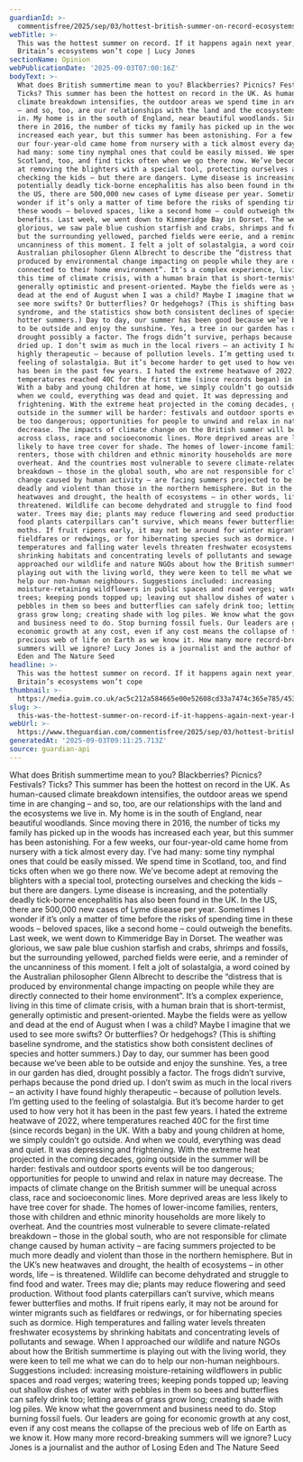 ```yaml
---
guardianId: >-
  commentisfree/2025/sep/03/hottest-british-summer-on-record-ecosystems-climate-crisis
webTitle: >-
  This was the hottest summer on record. If it happens again next year,
  Britain’s ecosystems won’t cope | Lucy Jones
sectionName: Opinion
webPublicationDate: '2025-09-03T07:00:16Z'
bodyText: >-
  What does British summertime mean to you? Blackberries? Picnics? Festivals?
  Ticks? This summer has been the hottest on record in the UK. As human-caused
  climate breakdown intensifies, the outdoor areas we spend time in are changing
  – and so, too, are our relationships with the land and the ecosystems we live
  in. My home is in the south of England, near beautiful woodlands. Since moving
  there in 2016, the number of ticks my family has picked up in the woods has
  increased each year, but this summer has been astonishing. For a few weeks,
  our four-year-old came home from nursery with a tick almost every day. I’ve
  had many: some tiny nymphal ones that could be easily missed. We spend time in
  Scotland, too, and find ticks often when we go there now. We’ve become adept
  at removing the blighters with a special tool, protecting ourselves and
  checking the kids – but there are dangers. Lyme disease is increasing, and the
  potentially deadly tick-borne encephalitis has also been found in the UK. In
  the US, there are 500,000 new cases of Lyme disease per year. Sometimes I
  wonder if it’s only a matter of time before the risks of spending time in
  these woods – beloved spaces, like a second home – could outweigh the
  benefits. Last week, we went down to Kimmeridge Bay in Dorset. The weather was
  glorious, we saw pale blue cushion starfish and crabs, shrimps and fossils,
  but the surrounding yellowed, parched fields were eerie, and a reminder of the
  uncanniness of this moment. I felt a jolt of solastalgia, a word coined by the
  Australian philosopher Glenn Albrecht to describe the “distress that is
  produced by environmental change impacting on people while they are directly
  connected to their home environment”. It’s a complex experience, living in
  this time of climate crisis, with a human brain that is short-termist,
  generally optimistic and present-oriented. Maybe the fields were as yellow and
  dead at the end of August when I was a child? Maybe I imagine that we used to
  see more swifts? Or butterflies? Or hedgehogs? (This is shifting baseline
  syndrome, and the statistics show both consistent declines of species and
  hotter summers.) Day to day, our summer has been good because we’ve been able
  to be outside and enjoy the sunshine. Yes, a tree in our garden has died,
  drought possibly a factor. The frogs didn’t survive, perhaps because the pond
  dried up. I don’t swim as much in the local rivers – an activity I have found
  highly therapeutic – because of pollution levels. I’m getting used to the
  feeling of solastalgia. But it’s become harder to get used to how very hot it
  has been in the past few years. I hated the extreme heatwave of 2022, where
  temperatures reached 40C for the first time (since records began) in the UK.
  With a baby and young children at home, we simply couldn’t go outside. And
  when we could, everything was dead and quiet. It was depressing and
  frightening. With the extreme heat projected in the coming decades, going
  outside in the summer will be harder: festivals and outdoor sports events will
  be too dangerous; opportunities for people to unwind and relax in nature may
  decrease. The impacts of climate change on the British summer will be unequal
  across class, race and socioeconomic lines. More deprived areas are less
  likely to have tree cover for shade. The homes of lower-income families,
  renters, those with children and ethnic minority households are more likely to
  overheat. And the countries most vulnerable to severe climate-related
  breakdown – those in the global south, who are not responsible for climate
  change caused by human activity – are facing summers projected to be much more
  deadly and violent than those in the northern hemisphere. But in the UK’s new
  heatwaves and drought, the health of ecosystems – in other words, life – is
  threatened. Wildlife can become dehydrated and struggle to find food and
  water. Trees may die; plants may reduce flowering and seed production. Without
  food plants caterpillars can’t survive, which means fewer butterflies and
  moths. If fruit ripens early, it may not be around for winter migrants such as
  fieldfares or redwings, or for hibernating species such as dormice. High
  temperatures and falling water levels threaten freshwater ecosystems by
  shrinking habitats and concentrating levels of pollutants and sewage. When I
  approached our wildlife and nature NGOs about how the British summertime is
  playing out with the living world, they were keen to tell me what we can do to
  help our non-human neighbours. Suggestions included: increasing
  moisture-retaining wildflowers in public spaces and road verges; watering
  trees; keeping ponds topped up; leaving out shallow dishes of water with
  pebbles in them so bees and butterflies can safely drink too; letting areas of
  grass grow long; creating shade with log piles. We know what the government
  and business need to do. Stop burning fossil fuels. Our leaders are going for
  economic growth at any cost, even if any cost means the collapse of the
  precious web of life on Earth as we know it. How many more record-breaking
  summers will we ignore? Lucy Jones is a journalist and the author of Losing
  Eden and The Nature Seed
headline: >-
  This was the hottest summer on record. If it happens again next year,
  Britain’s ecosystems won’t cope 
thumbnail: >-
  https://media.guim.co.uk/ac5c212a584665e00e52608cd33a7474c365e785/453_0_4475_3580/500.jpg
slug: >-
  this-was-the-hottest-summer-on-record-if-it-happens-again-next-year-britains-ecosystems-wont-cope-or-lucy-jones
webUrl: >-
  https://www.theguardian.com/commentisfree/2025/sep/03/hottest-british-summer-on-record-ecosystems-climate-crisis
generatedAt: '2025-09-03T09:11:25.713Z'
source: guardian-api
---
```

What does British summertime mean to you? Blackberries? Picnics? Festivals? Ticks? This summer has been the hottest on record in the UK. As human-caused climate breakdown intensifies, the outdoor areas we spend time in are changing – and so, too, are our relationships with the land and the ecosystems we live in. My home is in the south of England, near beautiful woodlands. Since moving there in 2016, the number of ticks my family has picked up in the woods has increased each year, but this summer has been astonishing. For a few weeks, our four-year-old came home from nursery with a tick almost every day. I’ve had many: some tiny nymphal ones that could be easily missed. We spend time in Scotland, too, and find ticks often when we go there now. We’ve become adept at removing the blighters with a special tool, protecting ourselves and checking the kids – but there are dangers. Lyme disease is increasing, and the potentially deadly tick-borne encephalitis has also been found in the UK. In the US, there are 500,000 new cases of Lyme disease per year. Sometimes I wonder if it’s only a matter of time before the risks of spending time in these woods – beloved spaces, like a second home – could outweigh the benefits. Last week, we went down to Kimmeridge Bay in Dorset. The weather was glorious, we saw pale blue cushion starfish and crabs, shrimps and fossils, but the surrounding yellowed, parched fields were eerie, and a reminder of the uncanniness of this moment. I felt a jolt of solastalgia, a word coined by the Australian philosopher Glenn Albrecht to describe the “distress that is produced by environmental change impacting on people while they are directly connected to their home environment”. It’s a complex experience, living in this time of climate crisis, with a human brain that is short-termist, generally optimistic and present-oriented. Maybe the fields were as yellow and dead at the end of August when I was a child? Maybe I imagine that we used to see more swifts? Or butterflies? Or hedgehogs? (This is shifting baseline syndrome, and the statistics show both consistent declines of species and hotter summers.) Day to day, our summer has been good because we’ve been able to be outside and enjoy the sunshine. Yes, a tree in our garden has died, drought possibly a factor. The frogs didn’t survive, perhaps because the pond dried up. I don’t swim as much in the local rivers – an activity I have found highly therapeutic – because of pollution levels. I’m getting used to the feeling of solastalgia. But it’s become harder to get used to how very hot it has been in the past few years. I hated the extreme heatwave of 2022, where temperatures reached 40C for the first time (since records began) in the UK. With a baby and young children at home, we simply couldn’t go outside. And when we could, everything was dead and quiet. It was depressing and frightening. With the extreme heat projected in the coming decades, going outside in the summer will be harder: festivals and outdoor sports events will be too dangerous; opportunities for people to unwind and relax in nature may decrease. The impacts of climate change on the British summer will be unequal across class, race and socioeconomic lines. More deprived areas are less likely to have tree cover for shade. The homes of lower-income families, renters, those with children and ethnic minority households are more likely to overheat. And the countries most vulnerable to severe climate-related breakdown – those in the global south, who are not responsible for climate change caused by human activity – are facing summers projected to be much more deadly and violent than those in the northern hemisphere. But in the UK’s new heatwaves and drought, the health of ecosystems – in other words, life – is threatened. Wildlife can become dehydrated and struggle to find food and water. Trees may die; plants may reduce flowering and seed production. Without food plants caterpillars can’t survive, which means fewer butterflies and moths. If fruit ripens early, it may not be around for winter migrants such as fieldfares or redwings, or for hibernating species such as dormice. High temperatures and falling water levels threaten freshwater ecosystems by shrinking habitats and concentrating levels of pollutants and sewage. When I approached our wildlife and nature NGOs about how the British summertime is playing out with the living world, they were keen to tell me what we can do to help our non-human neighbours. Suggestions included: increasing moisture-retaining wildflowers in public spaces and road verges; watering trees; keeping ponds topped up; leaving out shallow dishes of water with pebbles in them so bees and butterflies can safely drink too; letting areas of grass grow long; creating shade with log piles. We know what the government and business need to do. Stop burning fossil fuels. Our leaders are going for economic growth at any cost, even if any cost means the collapse of the precious web of life on Earth as we know it. How many more record-breaking summers will we ignore? Lucy Jones is a journalist and the author of Losing Eden and The Nature Seed

